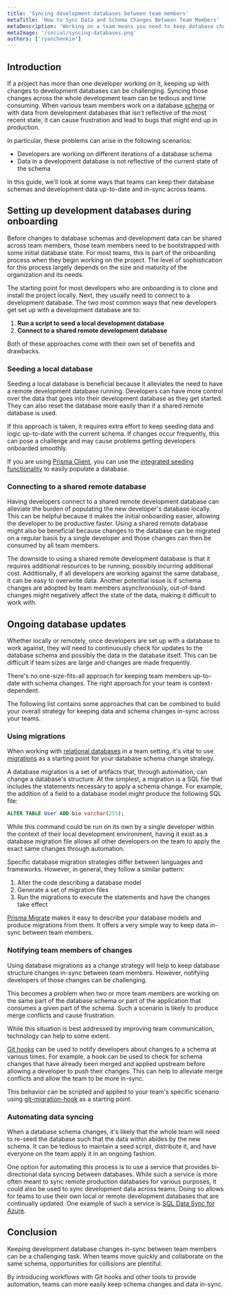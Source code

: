 ```yaml
---
title: 'Syncing development databases between team members'
metaTitle: 'How to Sync Data and Schema Changes Between Team Members'
metaDescription: 'Working on a team means you need to keep database changes in-sync between developers. Discover several ways to approach database syncing in this guide.'
metaImage: '/social/syncing-databases.png'
authors: ['ryanchenkie']
---
```


## Introduction

If a project has more than one developer working on it, keeping up with changes to development databases can be challenging. Syncing those changes across the whole development team can be tedious and time consuming. When various team members work on a database [schema](/intro/database-glossary#schema) or with data from development databases that isn't reflective of the most recent state, it can cause frustration and lead to bugs that might end up in production.

In particular, these problems can arise in the following scenarios:

- Developers are working on different iterations of a database schema
- Data in a development database is not reflective of the current state of the schema

In this guide, we'll look at some ways that teams can keep their database schemas and development data up-to-date and in-sync across teams.

## Setting up development databases during onboarding

Before changes to database schemas and development data can be shared across team members, those team members need to be bootstrapped with some initial database state. For most teams, this is part of the onboarding process when they begin working on the project. The level of sophistication for this process largely depends on the size and maturity of the organization and its needs.

The starting point for most developers who are onboarding is to clone and install the project locally. Next, they usually need to connect to a development database. The two most common ways that new developers get set up with a development database are to:

1. **Run a script to seed a local development database**
2. **Connect to a shared remote development database**

Both of these approaches come with their own set of benefits and drawbacks. 

### Seeding a local database

Seeding a local database is beneficial because it alleviates the need to have a remote development database running. Developers can have more control over the data that goes into their development database as they get started. They can also reset the database more easily than if a shared remote database is used.

If this approach is taken, it requires extra effort to keep seeding data and logic up-to-date with the current schema. If changes occur frequently, this can pose a challenge and may cause problems getting developers onboarded smoothly.

<PrismaOutlinks>

If you are using [Prisma Client](https://www.prisma.io/docs/concepts/components/prisma-client), you can use the [integrated seeding functionality](https://www.prisma.io/docs/guides/database/seed-database) to easily populate a database.

</PrismaOutlinks>

### Connecting to a shared remote database

Having developers connect to a shared remote development database can alleviate the burden of populating the new developer's database locally. This can be helpful because it makes the initial onboarding easier, allowing the developer to be productive faster. Using a shared remote database might also be beneficial because changes to the database can be migrated on a regular basis by a single developer and those changes can then be consumed by all team members. 

The downside to using a shared remote development database is that it requires additional resources to be running, possibly incurring additional cost. Additionally, if all developers are working against the same database, it can be easy to overwrite data.  Another potential issue is if schema changes are adopted by team members asynchronously, out-of-band changes might negatively affect the state of the data, making it difficult to work with.

## Ongoing database updates

Whether locally or remotely, once developers are set up with a database to work against, they will need to continuously check for updates to the database schema and possibly the data in the database itself. This can be difficult if team sizes are large and changes are made frequently.

There's no one-size-fits-all approach for keeping team members up-to-date with schema changes. The right approach for your team is context-dependent.

The following list contains some approaches that can be combined to build your overall strategy for keeping data and schema changes in-sync across your teams.

### Using migrations

When working with [relational databases](/intro/database-glossary#relational-database) in a team setting, it's vital to use [migrations](/intro/database-glossary#migration) as a starting point for your database schema change strategy.

A database migration is a set of artifacts that, through automation, can change a database's structure. At the simplest, a migration is a SQL file that includes the statements necessary to apply a schema change. For example, the addition of a field to a database model might produce the following SQL file:

```sql
ALTER TABLE User ADD bio varchar(255);
```

While this command could be run on its own by a single developer within the context of their local development environment, having it exist as a database migration file allows all other developers on the team to apply the exact same changes through automation.

Specific database migration strategies differ between languages and frameworks. However, in general, they follow a similar pattern:

1. Alter the code describing a database model
2. Generate a set of migration files
3. Run the migrations to execute the statements and have the changes take effect

<PrismaOutlinks>

[Prisma Migrate](https://www.prisma.io/docs/concepts/components/prisma-migrate) makes it easy to describe your database models and produce migrations from them. It offers a very simple way to keep data in-sync between team members.

</PrismaOutlinks>

### Notifying team members of changes

Using database migrations as a change strategy will help to keep database structure changes in-sync between team members. However, notifying developers of those changes can be challenging.

This becomes a problem when two or more team members are working on the same part of the database schema or part of the application that consumes a given part of the schema. Such a scenario is likely to produce merge conflicts and cause frustration.

While this situation is best addressed by improving team communication, technology can help to some extent.

[Git hooks](https://git-scm.com/book/en/v2/Customizing-Git-Git-Hooks) can be used to notify developers about changes to a schema at various times. For example, a hook can be used to check for schema changes that have already been merged and applied upstream before allowing a developer to push their changes. This can help to alleviate merge conflicts and allow the team to be more in-sync.

This behavior can be scripted and applied to your team's specific scenario using [git-migration-hook](https://github.com/richardbrinkman/git-migration-hook) as a starting point.


### Automating data syncing

When a database schema changes, it's likely that the whole team will need to re-seed the database such that the data within abides by the new schema. It can be tedious to maintain a seed script, distribute it, and have everyone on the team apply it in an ongoing fashion.

One option for automating this process is to use a service that provides bi-directional data syncing between databases. While such a service is more often meant to sync remote production databases for various purposes, it could also be used to sync development data across teams. Doing so allows for teams to use their own local or remote development databases that are continually updated. One example of such a service is [SQL Data Sync for Azure](https://docs.microsoft.com/en-us/azure/azure-sql/database/sql-data-sync-data-sql-server-sql-database). 

## Conclusion

Keeping development database changes in-sync between team members can be a challenging task. When teams move quickly and collaborate on the same schema, opportunities for collisions are plentiful.

By introducing workflows with Git hooks and other tools to provide automation, teams can more easily keep schema changes and data in-sync.
